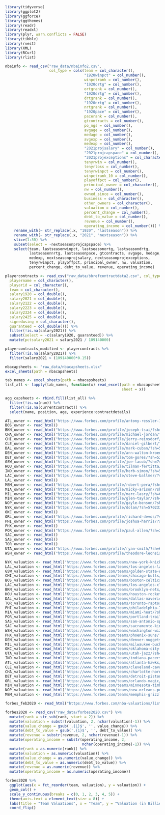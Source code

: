 ```r
library(tidyverse)
library(ggplot2)
library(ggforce)
library(ggthemes)
library(readr)
library(readxl)
library(plyr, warn.conflicts = FALSE)
library(tibble)
library(rvest)
library(XML)
library(RCurl)
library(rlist)
```

```r
nbainfo <- read_csv("raw_data/nbainfo2.csv", 
                    col_type = cols(team = col_character(), 
                                    "1920winpct" = col_number(), 
                                    winpctrank = col_number(), 
                                    "1920ortg" = col_number(),
                                    ortgrank = col_number(), 
                                    "1920drtg" = col_number(), 
                                    drtgrank = col_number(), 
                                    "1920nrtg" = col_number(), 
                                    nrtgrank = col_number(), 
                                    "1920pace" = col_number(), 
                                    pacerank = col_number(), 
                                    gtcontracts = col_number(), 
                                    po_ngs = col_number(), 
                                    avgage = col_number(), 
                                    medage = col_number(), 
                                    avgexp = col_number(), 
                                    medexp = col_number(), 
                                    "2021projsalary" = col_number(), 
                                    "2021projcapspace" = col_number(), 
                                    "2021projexceptions" = col_character(), 
                                    tenyrwin = col_number(), 
                                    tenyrloss = col_number(), 
                                    tenyrwinpct = col_number(), 
                                    winpctrank_10 = col_number(), 
                                    playoffpct = col_number(), 
                                    principal_owner = col_character(), 
                                    nw = col_number(), 
                                    owned_since = col_number(), 
                                    business = col_character(), 
                                    other_owners = col_character(), 
                                    valuation = col_number(), 
                                    percent_change = col_number(), 
                                    debt_to_value = col_number(), 
                                    revenue = col_number(), 
                                    operating_income = col_number())) %>%
    rename_with(~ str_replace(.x, "1920", "lastseason")) %>% 
    rename_with(~ str_replace(.x, "2021", "nextseason")) %>% 
    slice(1:30) %>%
    subset(select = -nextseasonprojcapspace) %>%
    select(team, lastseasonwinpct, lastseasonortg, lastseasondrtg, 
           lastseasonnrtg, lastseasonpace, gtcontracts, avgage, medage, avgexp,
           medexp, nextseasonprojsalary, nextseasonprojexceptions, 
           tenyrwinpct, playoffpct, principal_owner, nw, valuation, 
           percent_change, debt_to_value, revenue, operating_income)

playercontracts <- read_csv("raw_data/bbrefcontractdata2.csv", col_type = cols(
  playername = col_character(),
  playerid = col_character(),
  team = col_character(),
  salary1920 = col_double(),
  salary2021 = col_double(),
  salary2122 = col_double(),
  salary2223 = col_double(),
  salary2324 = col_double(),
  salary2425 = col_double(),
  signedusing = col_character(),
  guaranteed = col_double())) %>%
  filter(!is.na(salary2021)) %>%
  subset(select = -c(salary1920, guaranteed)) %>%
  mutate(pctsalary2021 = salary2021 / 109140000)

playercontracts_modified <- playercontracts %>%
  filter(!is.na(salary2021)) %>%
  filter(salary2021 > (109140000*0.15))


```

```r
nbacapsheets <- "raw_data/nbacapsheets.xlsx"
excel_sheets(path = nbacapsheets)

tab_names <- excel_sheets(path = nbacapsheets)
list_all <- lapply(tab_names, function(x) read_excel(path = nbacapsheets, 
                                                     sheet = x))

agg_capsheets <- rbind.fill(list_all) %>%
  filter(!is.na(num)) %>%
  filter(!is.na(currentcontract)) %>%
  select(name, position, age, experience:contractdetails)
```

```r
ATL_owner <- read_html("https://www.forbes.com/profile/antony-ressler-1/?sh=1ed72d89be80")
BOS_owner <- read_html()
BKN_owner <- read_html("https://www.forbes.com/profile/joseph-tsai/?sh=b68b0677b32d")
CHA_owner <- read_html("https://www.forbes.com/profile/michael-jordan/?sh=6d3915ef2d83")
CHI_owner <- read_html("https://www.forbes.com/profile/jerry-reinsdorf/?sh=25996a046d28")
CLE_owner <- read_html("https://www.forbes.com/profile/daniel-gilbert/?sh=2f99dd887128")
DAL_owner <- read_html("https://www.forbes.com/profile/mark-cuban/?sh=519a3ade6a04")
DEN_owner <- read_html("https://www.forbes.com/profile/ann-walton-kroenke/?sh=317b8d393785")
DET_owner <- read_html("https://www.forbes.com/profile/tom-gores/?sh=52bc02556b39")
GSW_owner <- read_html("https://www.forbes.com/profile/joe-lacob/?sh=740c4a603f9c")
HOU_owner <- read_html("https://www.forbes.com/profile/tilman-fertitta/?sh=1a0cc5ad271b")
IND_owner <- read_html("https://www.forbes.com/profile/herb-simon/?sh=54bd0e802c1f")
LAC_owner <- read_html("https://www.forbes.com/profile/steve-ballmer/?sh=79ed56ee4818")
LAL_owner <- read_html()
MEM_owner <- read_html("https://www.forbes.com/profile/robert-pera/?sh=31ceb46935c7")
MIA_owner <- read_html("https://www.forbes.com/profile/micky-arison/?sh=a6efe6d7e62a")
MIL_owner <- read_html("https://www.forbes.com/profile/marc-lasry/?sh=62ff423a76a0")
MIN_owner <- read_html("https://www.forbes.com/profile/glen-taylor/?sh=256f8f34719b")
NOP_owner <- read_html("https://www.forbes.com/profile/gayle-benson/?sh=185fd5255102")
NYK_owner <- read_html("https://www.forbes.com/profile/dolan/?sh=5702334f60ee")
OKC_owner <- read_html()
ORL_owner <- read_html("https://www.forbes.com/profile/richard-devos/?sh=76b1a404ff44")
PHI_owner <- read_html("https://www.forbes.com/profile/joshua-harris/?sh=3d22cff7666c")
PHX_owner <- read_html()
POR_owner <- read_html("https://www.forbes.com/profile/paul-allen/?sh=22f426114417")
SAC_owner <- read_html()
SAS_owner <- read_html()
TOR_owner <- read_html()
UTA_owner <- read_html("https://www.forbes.com/profile/ryan-smith/?sh=6a6fe5345f04")
WSH_owner <- read_html("https://www.forbes.com/profile/theodore-leonsis/?sh=7ac702346e84")

NYK_valuation <- read_html("https://www.forbes.com/teams/new-york-knicks/?sh=23681367676d")
LAL_valuation <- read_html("https://www.forbes.com/teams/los-angeles-lakers/?sh=1b9a79e73101")
GSW_valuation <- read_html("https://www.forbes.com/teams/golden-state-warriors/?sh=2e0aa83ef0a7")
CHI_valuation <- read_html("https://www.forbes.com/teams/chicago-bulls/?sh=7e9b11705c11")
BOS_valuation <- read_html("https://www.forbes.com/teams/boston-celtics/?sh=369b5755767b")
LAC_valuation <- read_html("https://www.forbes.com/teams/los-angeles-clippers/?sh=34ebe90a5ebf")
BKN_valuation <- read_html("https://www.forbes.com/teams/brooklyn-nets/?sh=7f5c1d49f57e")
HOU_valuation <- read_html("https://www.forbes.com/teams/houston-rockets/?sh=29cc5129202b")
DAL_valuation <- read_html("https://www.forbes.com/teams/dallas-mavericks/?sh=eac9f8075b95")
TOR_valuation <- read_html("https://www.forbes.com/teams/toronto-raptors/?sh=689cd8f67f9a")
PHI_valuation <- read_html("https://www.forbes.com/teams/philadelphia-76ers/?sh=542d1ce5764f")
MIA_valuation <- read_html("https://www.forbes.com/teams/miami-heat/?sh=270d5889684c")
POR_valuation <- read_html("https://www.forbes.com/teams/portland-trail-blazers/?sh=6f9d938627d7")
SAS_valuation <- read_html("https://www.forbes.com/teams/san-antonio-spurs/?sh=311dd50f38a2")
SAC_valuation <- read_html("https://www.forbes.com/teams/sacramento-kings/?sh=7c9e0b1862e6")
WSH_valuation <- read_html("https://www.forbes.com/teams/washington-wizards/?sh=620e3cdd6501")
PHX_valuation <- read_html("https://www.forbes.com/teams/phoenix-suns/?sh=384e75665d0d")
DEN_valuation <- read_html("https://www.forbes.com/teams/denver-nuggets/?sh=590eb6ed10ae")
MIL_valuation <- read_html("https://www.forbes.com/teams/milwaukee-bucks/?sh=2c2ef1d5690f")
OKC_valuation <- read_html("https://www.forbes.com/teams/oklahoma-city-thunder/?sh=261f26cd1184")
UTA_valuation <- read_html("https://www.forbes.com/teams/utah-jazz/?sh=69ef5c0768b3")
IND_valuation <- read_html("https://www.forbes.com/teams/indiana-pacers/?sh=6dcf8d1021d9")
ATL_valuation <- read_html("https://www.forbes.com/teams/atlanta-hawks/?sh=7e1fbf7f3032")
CLE_valuation <- read_html("https://www.forbes.com/teams/cleveland-cavaliers/?sh=45dff0c25109")
CHA_valuation <- read_html("https://www.forbes.com/teams/charlotte-hornets/?sh=64501eb7364f")
DET_valuation <- read_html("https://www.forbes.com/teams/detroit-pistons/?sh=53404ec43a62")
ORL_valuation <- read_html("https://www.forbes.com/teams/orlando-magic/?sh=3f307d0862e5")
MIN_valuation <- read_html("https://www.forbes.com/teams/minnesota-timberwolves/")
NOP_valuation <- read_html("https://www.forbes.com/teams/new-orleans-pelicans/?sh=7530f2714c2e")
MEM_valuation <- read_html("https://www.forbes.com/teams/memphis-grizzlies/?sh=34129c05e5e2")
```

```r
forbes_feb2020 <- read_html("https://www.forbes.com/nba-valuations/list/#tab:overall")

forbes2020 <- read_csv("raw_data/forbes2020.csv") %>%
  mutate(rank = str_sub(rank, start = 2)) %>%
  mutate(valuation = substr(valuation, 2, nchar(valuation)-1)) %>%
  mutate(value_change = gsub('.{1}$', '', value_change)) %>%
  mutate(debt_to_value = gsub('.{1}$', '', debt_to_value)) %>%
  mutate(revenue = substr(revenue, 2, nchar(revenue)-1)) %>%
  mutate(operating_income = substr(operating_income, 2, 
                                   nchar(operating_income)-1)) %>%
  mutate(rank = as.numeric(rank)) %>%
  mutate(valuation = as.numeric(valuation)) %>%
  mutate(value_change = as.numeric(value_change)) %>%
  mutate(debt_to_value = as.numeric(debt_to_value)) %>%
  mutate(revenue = as.numeric(revenue)) %>%
  mutate(operating_income = as.numeric(operating_income))

forbes2020 %>%
  ggplot(aes(x = fct_reorder(team, valuation), y = valuation)) + 
  geom_col() + 
  scale_y_continuous(breaks = c(0, 1, 2, 3, 4, 5)) + 
  theme(axis.text = element_text(size = 8)) +
  labs(title = "Team Valuations", x = "Team", y = "Valuation (in Billions)") + 
  coord_flip()
  
          
```

